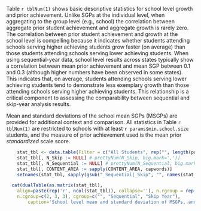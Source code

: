 
Table `r tblNum(1)` shows basic descriptive statistics for school level growth and prior achievement. Unlike SGPs at the individual level, when aggregating to the group level (e.g., school) the correlation between aggregate prior student achievement and aggregate growth is rarely zero. The correlation between prior student achievement and growth at the school level is compelling because it indicates whether students attending schools serving higher achieving students grow faster (on average) than those students attending schools serving lower achieving students. When using sequential-year data, school level results across states typically show a correlation between mean prior achievement and mean SGP between 0.1 and 0.3 (although higher numbers have been observed in some states). This indicates that, on average, students attending schools serving lower achieving students tend to demonstrate less exemplary growth than those attending schools serving higher achieving students. This relationship is a critical component to assessing the comparability between sequential and skip-year analysis results. 

Mean and standard deviations of the school mean SGPs (MSGPs) are provided for additional context and comparison. All statistics in Table `r tblNum(1)` are restricted to schools with at least `r params$min.school.size` students, and the measure of prior achievement used is the mean prior *standardized* scale score.


```r
	stat_tbl <- data.table(Filter = c("All Students", rep("", length(params$GL_subjects)-1), "Skip-Year Subset", rep("", length(params$GL_subjects)-1)), rbindlist(list(sch_stat, sch_stat_x)))
	stat_tbl[, N_Skip := NULL] # prettyNum(N_Skip, big.mark=',')]
	stat_tbl[, N_Sequential := NULL] # prettyNum(N_Sequential, big.mark=',')]
	stat_tbl[, CONTENT_AREA := sapply(CONTENT_AREA, capwords)]
	setnames(stat_tbl, sapply(gsub("_Sequential|_Skip", "", names(stat_tbl)), capwords))

  cat(dualTable(as.matrix(stat_tbl),
  	align=paste(rep('r', ncol(stat_tbl)), collapse=''), n.rgroup = rep(length(params$GL_subjects), 2),
  	n.cgroup=c(2, 3, 3), cgroup=c("", "Sequential", "Skip Year"),
		caption='School level mean and standard deviation of MSGPs, and correlation of MSGPs with mean prior achievement'))
```
